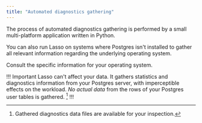 ```yaml
---
title: "Automated diagnostics gathering"
---
```


The process of automated diagnostics gathering is performed by
a small multi-platform application written in Python.

You can also run Lasso on systems where Postgres isn't
installed to gather all relevant information regarding the
underlying operating system.

Consult the specific information for your operating system.

!!! Important
Lasso can't affect your data. It gathers
statistics and diagnostics information from your Postgres server,
with imperceptible effects on the workload. *No actual data* from
the rows of your Postgres user tables is gathered. [^SOURCE]
!!!

[^SOURCE]: Gathered diagnostics data files are available for your inspection.

